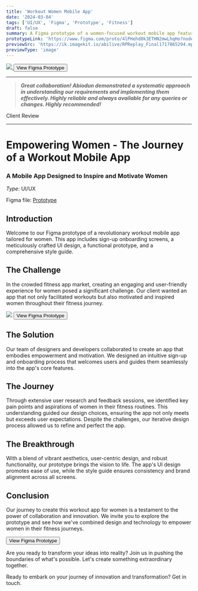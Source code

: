 ```yaml
---
title: 'Workout Women Mobile App'
date: '2024-03-04'
tags: ['UI/UX', 'Figma', 'Prototype', 'Fitness']
draft: false
summary: A Figma prototype of a women-focused workout mobile app featuring sign-up onboarding screens, UI design, prototype, and style guide.
prototypeLink: 'https://www.figma.com/proto/4lPHehd0k3ETHN2mwLhqHo?node-id=2004:800'
previewSrc: 'https://ik.imagekit.io/abilive/RPReplay_Final1717865294.mp4?updatedAt=1717878563486'
previewType: 'image'
---
```


<a href="{prototypeLink}" _target="blank">
  <img className="w-full" src="{previewSrc}" />
</a>

<a href="{prototypeLink}" _target="blank">
  <button className="btn btn-primary mt-4">View Figma Prototype</button>
</a>

---

> **_Great collaboration! Abiodun demonstrated a systematic approach in understanding our requirements and implementing them effectively. Highly reliable and always available for any queries or changes. Highly recommended!_**

Client Review

---

# Empowering Women - The Journey of a Workout Mobile App

### A Mobile App Designed to Inspire and Motivate Women

_Type_: UI/UX

Figma file: [Prototype]({prototypeLink})

## Introduction

Welcome to our Figma prototype of a revolutionary workout mobile app tailored for women. This app includes sign-up onboarding screens, a meticulously crafted UI design, a functional prototype, and a comprehensive style guide.

## The Challenge

In the crowded fitness app market, creating an engaging and user-friendly experience for women posed a significant challenge. Our client wanted an app that not only facilitated workouts but also motivated and inspired women throughout their fitness journey.

<img className="w-full" src="{previewSrc}" />

<a href="{prototypeLink}" _target="blank">
  <button className="btn btn-primary mt-4">View Figma Prototype</button>
</a>

## The Solution

Our team of designers and developers collaborated to create an app that embodies empowerment and motivation. We designed an intuitive sign-up and onboarding process that welcomes users and guides them seamlessly into the app's core features.

## The Journey

Through extensive user research and feedback sessions, we identified key pain points and aspirations of women in their fitness routines. This understanding guided our design choices, ensuring the app not only meets but exceeds user expectations. Despite the challenges, our iterative design process allowed us to refine and perfect the app.

## The Breakthrough

With a blend of vibrant aesthetics, user-centric design, and robust functionality, our prototype brings the vision to life. The app's UI design promotes ease of use, while the style guide ensures consistency and brand alignment across all screens.

## Conclusion

Our journey to create this workout app for women is a testament to the power of collaboration and innovation. We invite you to explore the prototype and see how we've combined design and technology to empower women in their fitness journeys.

<a href="{prototypeLink}" _target="blank">
  <button className="btn btn-primary mt-4">View Figma Prototype</button>
</a>

Are you ready to transform your ideas into reality? Join us in pushing the boundaries of what's possible. Let's create something extraordinary together.

Ready to embark on your journey of innovation and transformation? Get in touch.
